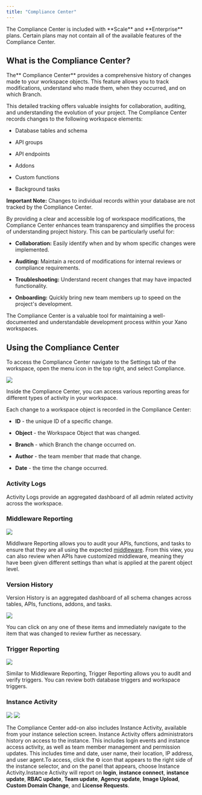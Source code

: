 ```yaml
---
title: "Compliance Center"
---
```


<Tip>
The Compliance Center is included with **Scale** and **Enterprise** plans. Certain plans may not contain all of the available features of the Compliance Center.

</Tip>

## What is the Compliance Center?

The** Compliance Center** provides a comprehensive history of changes made to your workspace objects. This feature allows you to track modifications, understand who made them, when they occurred, and on which Branch.

This detailed tracking offers valuable insights for collaboration, auditing, and understanding the evolution of your project. The Compliance Center records changes to the following workspace elements:

* Database tables and schema

* API groups

* API endpoints

* Addons

* Custom functions

* Background tasks

**Important Note:** Changes to individual records within your database are not tracked by the Compliance Center.

By providing a clear and accessible log of workspace modifications, the Compliance Center enhances team transparency and simplifies the process of understanding project history. This can be particularly useful for:

* **Collaboration:** Easily identify when and by whom specific changes were implemented.

* **Auditing:** Maintain a record of modifications for internal reviews or compliance requirements.

* **Troubleshooting:** Understand recent changes that may have impacted functionality.

* **Onboarding:** Quickly bring new team members up to speed on the project's development.

The Compliance Center is a valuable tool for maintaining a well-documented and understandable development process within your Xano workspaces.

## Using the Compliance Center

To access the Compliance Center navigate to the Settings tab of the workspace, open the menu icon in the top right, and select Compliance.

<Frame caption="">
  <img src="/images/c77f72e0-image.jpeg" />
</Frame>

Inside the Compliance Center, you can access various reporting areas for different types of activity in your workspace.

Each change to a workspace object is recorded in the Compliance Center:

* **ID** - the unique ID of a specific change.

* **Object** - the Workspace Object that was changed.

* **Branch** - which Branch the change occurred on.

* **Author** - the team member that made that change.

* **Date** - the time the change occurred.

### Activity Logs

Activity Logs provide an aggregated dashboard of all admin related activity across the workspace.

### Middleware Reporting

<Frame caption="">
  <img src="/images/0dae907f-image.jpeg" />
</Frame>

Middlware Reporting allows you to audit your APIs, functions, and tasks to ensure that they are all using the expected [middleware](/the-function-stack/building-with-visual-development/middleware). From this view, you can also review when APIs have customized middleware, meaning they have been given different settings than what is applied at the parent object level.

### Version History

Version History is an aggregated dashboard of all schema changes across tables, APIs, functions, addons, and tasks.

<Frame caption="">
  <img src="/images/c590dd9a-image.jpeg" />
</Frame>

You can click on any one of these items and immediately navigate to the item that was changed to review further as necessary.

### Trigger Reporting

<Frame caption="">
  <img src="/images/a8b0ba10-image.jpeg" />
</Frame>

Similar to Middleware Reporting, Trigger Reporting allows you to audit and verify triggers. You can review both database triggers and workspace triggers.

### Instance Activity
<Frame caption="Instance Activity">
  <img src="/images/e1aaec81-image.jpeg" />
</Frame>

<Frame caption="Click on an event for more details">
  <img src="/images/0d54f819-image.jpeg" />
</Frame>

The Compliance Center add-on also includes Instance Activity, available from your instance selection screen. Instance Activity offers administrators history on access to the instance. This includes login events and instance access activity, as well as team member management and permission updates. This includes time and date, user name, their location, IP address, and user agent.To access, click the ⚙️ icon that appears to the right side of the instance selector, and on the panel that appears, choose Instance Activity.Instance Activity will report on **login**, **instance connect**, **instance update**, **RBAC update**, **Team update**, **Agency update**, **Image Upload**, **Custom Domain Change**, and **License Requests**.


